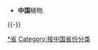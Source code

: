 {{commonscat|Flora of China}}
*'''中国'''植物.
{{-}}

[[Category:中国植物|*省]]
[[Category:按中国省份分类|Category:按中国省份分类]]